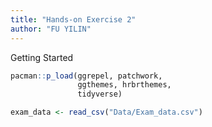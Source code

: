 ```yaml
---
title: "Hands-on Exercise 2"
author: "FU YILIN"
---
```


Getting Started

```r

pacman::p_load(ggrepel, patchwork, 
               ggthemes, hrbrthemes,
               tidyverse) 
```

```r
exam_data <- read_csv("Data/Exam_data.csv")
```
